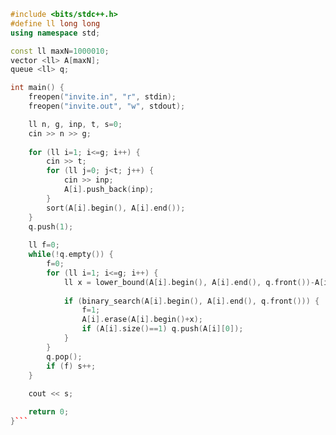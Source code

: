``` cpp
#include <bits/stdc++.h>
#define ll long long
using namespace std;

const ll maxN=1000010;
vector <ll> A[maxN];
queue <ll> q;

int main() {
    freopen("invite.in", "r", stdin);
    freopen("invite.out", "w", stdout);

    ll n, g, inp, t, s=0;
    cin >> n >> g;
    
    for (ll i=1; i<=g; i++) {
        cin >> t;
        for (ll j=0; j<t; j++) {
            cin >> inp;
            A[i].push_back(inp);
        }
        sort(A[i].begin(), A[i].end());
    }
    q.push(1);
    
    ll f=0;
    while(!q.empty()) {
        f=0;
        for (ll i=1; i<=g; i++) {
            ll x = lower_bound(A[i].begin(), A[i].end(), q.front())-A[i].begin();
            
            if (binary_search(A[i].begin(), A[i].end(), q.front())) {
                f=1;
                A[i].erase(A[i].begin()+x);
                if (A[i].size()==1) q.push(A[i][0]);
            }
        }
        q.pop();
        if (f) s++;
    }
    
    cout << s;

    return 0;
}```
